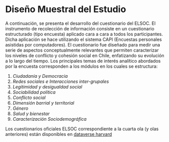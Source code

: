 
# Diseño Muestral del Estudio 

A continuación, se presenta el desarrollo del cuestionario del ELSOC. El instrumento de recolección de información consiste en un cuestionario estructurado (tipo encuesta) aplicado cara a cara a todos los participantes. Dicha aplicación se hace utilizando el sistema CAPI (Encuestas personales asistidas por computadores). El cuestionario fue diseñado para medir una serie de aspectos conceptualmente relevantes que permiten caracterizar los niveles de conflicto y cohesión social en Chile, enfatizando su evolución a lo largo del tiempo. Los principales temas de interés analítico abordados por la encuesta corresponden a los módulos en los cuales se estructura:

1. *Ciudadanía y Democracia*
2. *Redes sociales e Interacciones inter-grupales*
3. *Legitimidad y desigualdad social*
4. *Sociabilidad política*
5. *Conflicto social*
6. *Dimensión barrial y territorial*
7. *Género*
8. *Salud y bienestar*
9. *Caracterización Sociodemográfica*

Los cuestionarios oficiales ELSOC correspondiente a la cuarta ola (y olas anteriores) están disponibles en [dataverse harvard](https://dataverse.harvard.edu/dataverse/elsoc)
